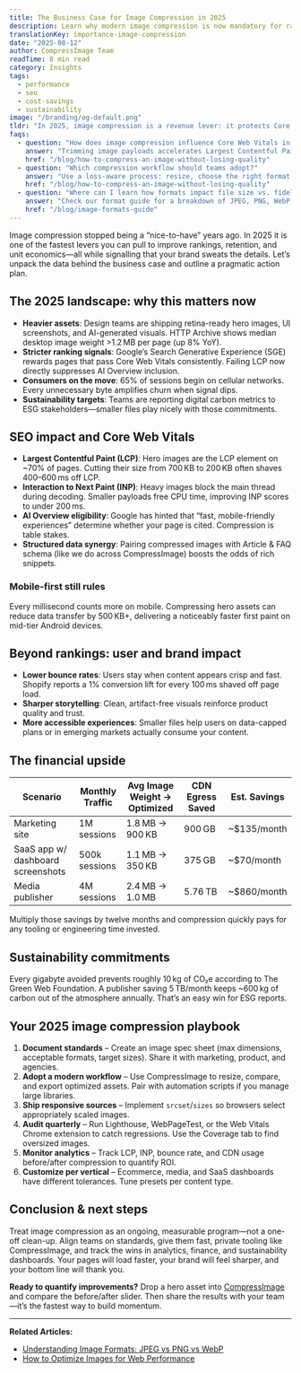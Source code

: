 ```yaml
---
title: The Business Case for Image Compression in 2025
description: Learn why modern image compression is now mandatory for rankings, retention, sustainability, and cost control—and how to quantify the upside.
translationKey: importance-image-compression
date: "2025-08-12"
author: CompressImage Team
readTime: 8 min read
category: Insights
tags:
  - performance
  - seo
  - cost-savings
  - sustainability
image: "/branding/og-default.png"
tldr: "In 2025, image compression is a revenue lever: it protects Core Web Vitals, lowers CDN bills, keeps branding sharp, and trims your carbon footprint—without sacrificing quality."
faqs:
  - question: "How does image compression influence Core Web Vitals in 2025?"
    answer: "Trimming image payloads accelerates Largest Contentful Paint and Interaction to Next Paint, helping pages hit the 2.5s/200ms thresholds baked into Google ranking systems and AI Overview eligibility."
    href: "/blog/how-to-compress-an-image-without-losing-quality"
  - question: "Which compression workflow should teams adopt?"
    answer: "Use a loss-aware process: resize, choose the right format, then preview quality in CompressImage before publishing. Our step-by-step workflow covers presets for JPEG, WebP, and AVIF."
    href: "/blog/how-to-compress-an-image-without-losing-quality"
  - question: "Where can I learn how formats impact file size vs. fidelity?"
    answer: "Check our format guide for a breakdown of JPEG, PNG, WebP, and AVIF pros/cons, plus a decision grid you can share with designers."
    href: "/blog/image-formats-guide"
---
```


Image compression stopped being a “nice-to-have” years ago. In 2025 it is one of the fastest levers you can pull to improve rankings, retention, and unit economics—all while signalling that your brand sweats the details. Let’s unpack the data behind the business case and outline a pragmatic action plan.

## The 2025 landscape: why this matters now

- **Heavier assets**: Design teams are shipping retina-ready hero images, UI screenshots, and AI-generated visuals. HTTP Archive shows median desktop image weight >1.2 MB per page (up 8% YoY).
- **Stricter ranking signals**: Google’s Search Generative Experience (SGE) rewards pages that pass Core Web Vitals consistently. Failing LCP now directly suppresses AI Overview inclusion.
- **Consumers on the move**: 65% of sessions begin on cellular networks. Every unnecessary byte amplifies churn when signal dips.
- **Sustainability targets**: Teams are reporting digital carbon metrics to ESG stakeholders—smaller files play nicely with those commitments.

## SEO impact and Core Web Vitals

- **Largest Contentful Paint (LCP)**: Hero images are the LCP element on ~70% of pages. Cutting their size from 700 KB to 200 KB often shaves 400–600 ms off LCP.
- **Interaction to Next Paint (INP)**: Heavy images block the main thread during decoding. Smaller payloads free CPU time, improving INP scores to under 200 ms.
- **AI Overview eligibility**: Google has hinted that “fast, mobile-friendly experiences” determine whether your page is cited. Compression is table stakes.
- **Structured data synergy**: Pairing compressed images with Article & FAQ schema (like we do across CompressImage) boosts the odds of rich snippets.

### Mobile-first still rules

Every millisecond counts more on mobile. Compressing hero assets can reduce data transfer by 500 KB+, delivering a noticeably faster first paint on mid-tier Android devices.

## Beyond rankings: user and brand impact

- **Lower bounce rates**: Users stay when content appears crisp and fast. Shopify reports a 1% conversion lift for every 100 ms shaved off page load.
- **Sharper storytelling**: Clean, artifact-free visuals reinforce product quality and trust.
- **More accessible experiences**: Smaller files help users on data-capped plans or in emerging markets actually consume your content.

## The financial upside

| Scenario | Monthly Traffic | Avg Image Weight -> Optimized | CDN Egress Saved | Est. Savings |
| --- | --- | --- | --- | --- |
| Marketing site | 1M sessions | 1.8 MB → 900 KB | 900 GB | ~$135/month |
| SaaS app w/ dashboard screenshots | 500k sessions | 1.1 MB → 350 KB | 375 GB | ~$70/month |
| Media publisher | 4M sessions | 2.4 MB → 1.0 MB | 5.76 TB | ~$860/month |

Multiply those savings by twelve months and compression quickly pays for any tooling or engineering time invested.

## Sustainability commitments

Every gigabyte avoided prevents roughly 10 kg of CO₂e according to The Green Web Foundation. A publisher saving 5 TB/month keeps ~600 kg of carbon out of the atmosphere annually. That’s an easy win for ESG reports.

## Your 2025 image compression playbook

1. **Document standards** – Create an image spec sheet (max dimensions, acceptable formats, target sizes). Share it with marketing, product, and agencies.
2. **Adopt a modern workflow** – Use CompressImage to resize, compare, and export optimized assets. Pair with automation scripts if you manage large libraries.
3. **Ship responsive sources** – Implement `srcset`/`sizes` so browsers select appropriately scaled images.
4. **Audit quarterly** – Run Lighthouse, WebPageTest, or the Web Vitals Chrome extension to catch regressions. Use the Coverage tab to find oversized images.
5. **Monitor analytics** – Track LCP, INP, bounce rate, and CDN usage before/after compression to quantify ROI.
6. **Customize per vertical** – Ecommerce, media, and SaaS dashboards have different tolerances. Tune presets per content type.

## Conclusion & next steps

Treat image compression as an ongoing, measurable program—not a one-off clean-up. Align teams on standards, give them fast, private tooling like CompressImage, and track the wins in analytics, finance, and sustainability dashboards. Your pages will load faster, your brand will feel sharper, and your bottom line will thank you.

**Ready to quantify improvements?** Drop a hero asset into [CompressImage](https://www.compressimage.dev/) and compare the before/after slider. Then share the results with your team—it’s the fastest way to build momentum.

---

**Related Articles:**
- [Understanding Image Formats: JPEG vs PNG vs WebP](/blog/image-formats-guide)
- [How to Optimize Images for Web Performance](/blog/optimize-images-web-performance)
